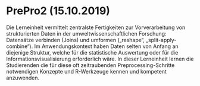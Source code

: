 # PrePro2 (15.10.2019)

Die Lerneinheit vermittelt zentralste Fertigkeiten zur Vorverarbeitung von strukturierten Daten in der umweltwissenschaftlichen Forschung: Datensätze verbinden (Joins) und umformen („reshape“, „split-apply-combine“). Im Anwendungskontext haben Daten selten von Anfang an diejenige Struktur, welche für die statistische Auswertung oder für die Informationsvisualisierung erforderlich wäre. In dieser Lerneinheit lernen die Studierenden die für diese oft zeitraubenden Preprocessing-Schritte notwendigen Konzepte und R-Werkzeuge kennen und kompetent anzuwenden.